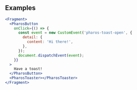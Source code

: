 
<Intro />

## Examples

```jsx live
<Fragment>
  <PharosButton
    onClick={() => {
      const event = new CustomEvent('pharos-toast-open', {
        detail: {
          content: 'Hi there!',
        },
      });
      document.dispatchEvent(event);
    }}
  >
    Have a toast!
  </PharosButton>
  <PharosToaster></PharosToaster>
</Fragment>
```
